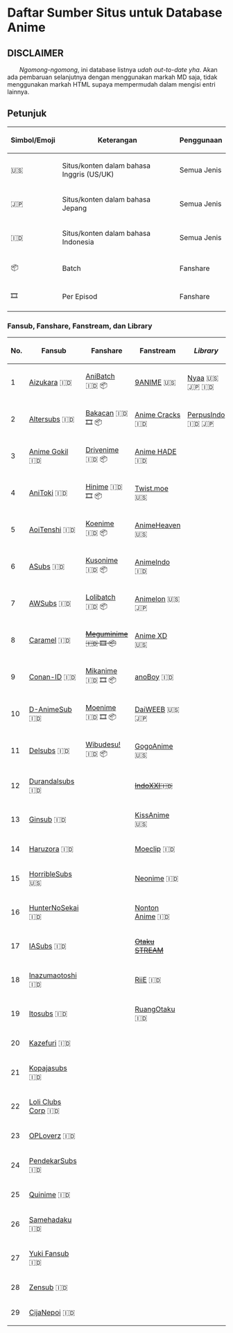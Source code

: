﻿= Daftar Sumber Situs untuk Database Anime =

== DISCLAIMER ==

  <i>Ngomong-ngomong</i>, ini database listnya <i>udah out-to-date yha</i>. Akan ada pembaruan selanjutnya dengan menggunakan markah MD saja, tidak menggunakan markah HTML supaya mempermudah dalam mengisi entri lainnya.

== Petunjuk ==

{|
! Simbol/Emoji
! Keterangan
! Penggunaan
|-
| 🇺🇸
| Situs/konten dalam bahasa Inggris (US/UK)
| Semua Jenis
|-
| 🇯🇵
| Situs/konten dalam bahasa Jepang
| Semua Jenis
|-
| 🇮🇩
| Situs/konten dalam bahasa Indonesia
| Semua Jenis
|-
| 📦
| Batch
| Fanshare
|-
| 🎞
| Per Episod
| Fanshare
|}

=== Fansub, Fanshare, Fanstream, dan Library ===

{|
! No.
! Fansub
! Fanshare
! Fanstream
! ''Library''
|-
| 1
| [https://www.aizukara.web.id Aizukara] 🇮🇩
| [https://www.anibatch.me AniBatch] 🇮🇩 📦
| [https://9anime.to 9ANIME] 🇺🇸
| [https://nyaa.si Nyaa] 🇺🇸 🇯🇵 🇮🇩
|-
| 2
| [https://www.altersubs.net Altersubs] 🇮🇩
| [https://bakacan.id Bakacan] 🇮🇩 🎞 📦
| [https://animecracks.com Anime Cracks] 🇮🇩
| [https://www.perpusindo.info PerpusIndo] 🇮🇩 🇯🇵
|-
| 3
| [https://animegokilz.blogspot.com/ Anime Gokil] 🇮🇩
| [https://drivenime.com Drivenime] 🇮🇩 📦
| [https://animehade.id/ Anime HADE] 🇮🇩
|
|-
| 4
| [https://anitoki.com AniToki] 🇮🇩
| [https://hinime.com Hinime] 🇮🇩 🎞 📦
| [https://twist.moe Twist.moe] 🇺🇸
|
|-
| 5
| [http://aoitenshi.us AoiTenshi] 🇮🇩
| [https://koenime.com Koenime] 🇮🇩 📦
| [https://animeheaven.es AnimeHeaven] 🇺🇸
|
|-
| 6
| [https://asubs-fansub.com ASubs] 🇮🇩
| [https://kusonime.com Kusonime] 🇮🇩 📦
| [https://animeindo.net AnimeIndo] 🇮🇩
|
|-
| 7
| [https://awsubstv.com AWSubs] 🇮🇩
| [https://www.lolibatch.com Lolibatch] 🇮🇩 📦
| [https://animelon.com Animelon] 🇺🇸 🇯🇵
|
|-
| 8
| [https://caramel.fansub.id Caramel] 🇮🇩
| <s>[https://meguminime.com Meguminime]🇮🇩 🎞 📦</s>
| [https://animexd.me Anime XD] 🇺🇸
|
|-
| 9
| [https://conan.id Conan-ID] 🇮🇩
| [https://mikanime.com Mikanime] 🇮🇩 🎞 📦
| [https://anoboy.us anoBoy] 🇮🇩
|
|-
| 10
| [https://danimesub.wordpress.com D-AnimeSub] 🇮🇩
| [https://moenime.com Moenime] 🇮🇩 🎞 📦
| [https://www.daiweeb.org DaiWEEB] 🇺🇸 🇯🇵
|
|-
| 11
| [https://delsubs.wordpress.com Delsubs] 🇮🇩
| [https://wibudesu.com Wibudesu!] 🇮🇩 📦
| [http://gogoanime.tv GogoAnime] 🇺🇸
|
|-
| 12
| [https://durandalsubs.wordpress.com Durandalsubs] 🇮🇩
|
| <s>[https://indoxx1.center/anime IndoXXI]🇮🇩</s>
|
|-
| 13
| [https://ginsub.xyz Ginsub] 🇮🇩
|
| [http://kissanime.ru KissAnime] 🇺🇸
|
|-
| 14
| [http://haruzorasubs.net Haruzora] 🇮🇩
|
| [https://moeclip.com Moeclip] 🇮🇩
|
|-
| 15
| [https://horriblesubs.info HorribleSubs] 🇺🇸
|
| [https://neonime.net Neonime] 🇮🇩
|
|-
| 16
| [http://www.huntersekai.website HunterNoSekai] 🇮🇩
|
| [https://nontonanime.site Nonton Anime] 🇮🇩
|
|-
| 17
| [https://www.iasubs.com IASubs] 🇮🇩
|
| <s>[https://otakustream.tv Otaku STREAM]</s>
|
|-
| 18
| [https://inazumaotoshifansub.blogspot.com Inazumaotoshi] 🇮🇩
|
| [https://riie.net RiiE] 🇮🇩
|
|-
| 19
| [https://itosubs.com Itosubs] 🇮🇩
|
| [https://ruangotaku.id RuangOtaku] 🇮🇩
|
|-
| 20
| [http://www.kazefuri.web.id Kazefuri] 🇮🇩
|
|
|
|-
| 21
| [http://blog.kopajasubs.info/ Kopajasubs] 🇮🇩
|
|
|
|-
| 22
| [http://www.loliclubscorp.com Loli Clubs Corp] 🇮🇩
|
|
|
|-
| 23
| [https://oploverz.in OPLoverz] 🇮🇩
|
|
|
|-
| 24
| [https://pendekarsubs.us PendekarSubs] 🇮🇩
|
|
|
|-
| 25
| [https://quinimefansub.com Quinime] 🇮🇩
|
|
|
|-
| 26
| [https://samehadaku.tv Samehadaku] 🇮🇩
|
|
|
|-
| 27
| [https://yukisubs.com Yuki Fansub] 🇮🇩
|
|
|
|-
| 28
| [https://zensub.xyz Zensub] 🇮🇩
|
|
|
|-
| 29
| [https://cijanepoi.blogspot.com/ CijaNepoi] 🇮🇩
|
|
|
|}